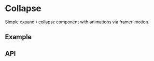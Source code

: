 
<Meta title="Docs/Components/Collapse" />

# Collapse
Simple expand / collapse component with animations via framer-motion.

## Example
<Canvas>
  <Story id="layout-collapse--simple" />
</Canvas>

## API
<ArgsTable of={Collapse} />
